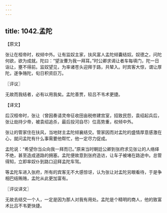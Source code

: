 ```yaml
---
---
---
```

title: 1042.孟陀
---



【原文】

张让在桓帝时，权倾中外。让有监奴主家，扶风富人孟陀倾囊结奴。奴德之，问陀何欲，欲为成就。陀曰：“望汝曹为我一拜耳。”时公卿求谒让者车每填门，陀一日诣让，壅不得前。监奴望见，为率诸苍头迎拜于路，共辇入。时宾客大惊，谓让厚陀，遂争赂陀，旬日积资巨万。

〖评议〗

无故而我结者，必有以用我矣。孟陀善贾，较吕不韦术更捷。

【译文】

后汉桓帝时，张让（曾因奏请灵帝征收田亩税修建宫室，招致民怨，袁绍起兵后，张让劫持少帝，被袁绍追杀，最后投河自尽）位高势重，权倾中外。

张让的管家住在扶风，当地财主孟陀倾襄结交。管家因而对孟陀的盛情厚意感激在心，就问孟陀有什么事需要他帮忙，他一定尽力促成。

孟陀说：“希望你当众向我一拜而已。”原来当时朝廷公卿到张府求见张让的人络绎不绝，甚至造成道路的拥塞。孟陀便故意到张府造访，让车子被堵在路途中。总管得知，立即率奴仆到路口迎拜孟陀车驾。

等孟陀车进入张府，所有的宾客无不大感惊讶，认为张让对孟陀另眼看待，于是争相巴结贿赂，孟陀从此更加富有。

〖评议译文〗

无故去结交一个人，一定是因为那人对我有用处。孟陀是个精明的商人，他的致富术比吕不韦更快捷。